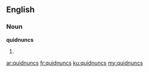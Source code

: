 ==English==

===Noun===
'''quidnuncs'''

# {{plural of|[[quidnunc]]}}

[[ar:quidnuncs]]
[[fr:quidnuncs]]
[[ku:quidnuncs]]
[[my:quidnuncs]]